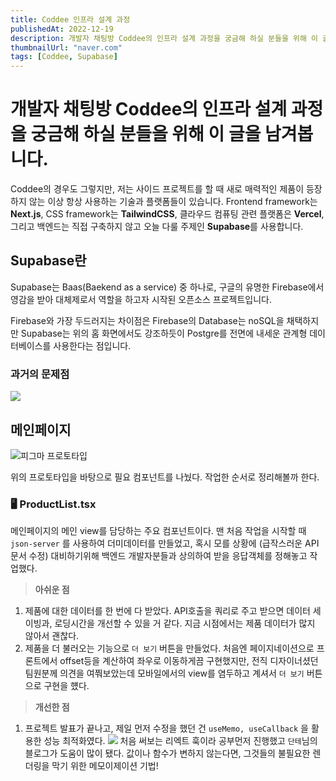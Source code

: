 ```yaml
---
title: Coddee 인프라 설계 과정
publishedAt: 2022-12-19
description: 개발자 채팅방 Coddee의 인프라 설계 과정을 궁금해 하실 분들을 위해 이 글을 남겨봅니다.
thumbnailUrl: "naver.com"
tags: [Coddee, Supabase]
---
```


# 개발자 채팅방 Coddee의 인프라 설계 과정을 궁금해 하실 분들을 위해 이 글을 남겨봅니다.

Coddee의 경우도 그렇지만, 저는 사이드 프로젝트를 할 때 새로 매력적인 제품이 등장하지 않는 이상 항상 사용하는 기술과 플랫폼들이 있습니다. Frontend framework는 **Next.js**, CSS framework는 **TailwindCSS**, 클라우드 컴퓨팅 관련 플랫폼은 **Vercel**, 그리고 백엔드는 직접 구축하지 않고 오늘 다룰 주제인 **Supabase**를 사용합니다.

## Supabase란

Supabase는 Baas(Baekend as a service) 중 하나로, 구글의 유명한 Firebase에서 영감을 받아 대체제로서 역할을 하고자 시작된 오픈소스 프로젝트입니다.

Firebase와 가장 두드러지는 차이점은 Firebase의 Database는 noSQL을 채택하지만 Supabase는 위의 홈 화면에서도 강조하듯이 Postgre를 전면에 내세운 관계형 데이터베이스를 사용한다는 점입니다.

### 과거의 문제점

<Image
  src="https://velog.velcdn.com/images/ethan_world/post/a1b1a37f-6c42-416e-9cba-95263b2ac471/image.png"
  width={200}
  height={100}
/>

## 메인페이지

![피그마 프로토타입](https://velog.velcdn.com/images/ethan_world/post/81eaf75a-6684-4554-93e9-308fdfbc6f8f/image.png)

위의 프로토타입을 바탕으로 필요 컴포넌트를 나눴다. 작업한 순서로 정리해볼까 한다.

### 🖥 ProductList.tsx

메인페이지의 메인 view를 담당하는 주요 컴포넌트이다. 맨 처음 작업을 시작할 때 `json-server` 를 사용하여 더미데이터를 만들었고, 혹시 모를 상황에 (급작스러운 API문서 수정) 대비하기위해 백엔드 개발자분들과 상의하여 받을 응답객체를 정해놓고 작업했다.

> **아쉬운 점**

1. 제품에 대한 데이터를 한 번에 다 받았다. API호출을 쿼리로 주고 받으면 데이터 세이빙과, 로딩시간을 개선할 수 있을 거 같다. 지금 시점에서는 제품 데이터가 많지 않아서 괜찮다.
2. 제품을 더 불러오는 기능으로 `더 보기` 버튼을 만들었다. 처음엔 페이지네이션으로 프론트에서 offset등을 계산하여 좌우로 이동하게끔 구현했지만, 전직 디자이너셨던 팀원분께 의견을 여쭤보았는데 모바일에서의 view를 염두하고 계셔서 `더 보기` 버튼으로 구현을 헀다.

> **개선한 점**

1. 프로젝트 발표가 끝나고, 제일 먼저 수정을 했던 건 `useMemo, useCallback` 을 활용한 성능 최적화였다.
   ![](https://velog.velcdn.com/images/ethan_world/post/cdc0a473-6abc-4f93-8942-09beb4c487a0/image.png)
   처음 써보는 리엑트 훅이라 공부먼저 진행했고 `단테`님의 블로그가 도움이 많이 됐다. 값이나 함수가 변하지 않는다면, 그것들의 불필요한 렌더링을 막기 위한 메모이제이션 기법!
